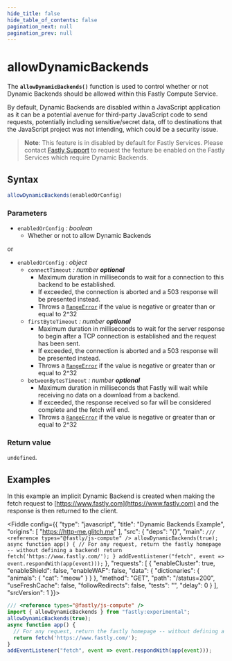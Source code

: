 ```yaml
---
hide_title: false
hide_table_of_contents: false
pagination_next: null
pagination_prev: null
---
```


# allowDynamicBackends

The **`allowDynamicBackends()`** function is used to control whether or not Dynamic Backends should be allowed within this Fastly Compute Service.

By default, Dynamic Backends are disabled within a JavaScript application as it can be a potential avenue for third-party JavaScript code to send requests, potentially including sensitive/secret data,  off to destinations that the JavaScript project was not intending, which could be a security issue.

>**Note**: This feature is in disabled by default for Fastly Services. Please contact [Fastly Support](https://support.fastly.com/hc/requests/new?ticket_form_id=360000269711) to request the feature be enabled on the Fastly Services which require Dynamic Backends.

## Syntax

```js
allowDynamicBackends(enabledOrConfig)
```

### Parameters

- `enabledOrConfig` _: boolean_
  - Whether or not to allow Dynamic Backends

or

- `enabledOrConfig` _: object_
  - `connectTimeout` _: number_ _**optional**_
    - Maximum duration in milliseconds to wait for a connection to this backend to be established.
    - If exceeded, the connection is aborted and a 503 response will be presented instead.
    - Throws a [`RangeError`](../globals/RangeError/RangeError.mdx) if the value is negative or greater than or equal to 2^32
  - `firstByteTimeout` _: number_ _**optional**_
    - Maximum duration in milliseconds to wait for the server response to begin after a TCP connection is established and the request has been sent.
    - If exceeded, the connection is aborted and a 503 response will be presented instead.
    - Throws a [`RangeError`](../globals/RangeError/RangeError.mdx) if the value is negative or greater than or equal to 2^32
  - `betweenBytesTimeout` _: number_ _**optional**_
    - Maximum duration in milliseconds that Fastly will wait while receiving no data on a download from a backend.
    - If exceeded, the response received so far will be considered complete and the fetch will end.
    - Throws a [`RangeError`](../globals/RangeError/RangeError.mdx) if the value is negative or greater than or equal to 2^32

### Return value

`undefined`.

## Examples

In this example an implicit Dynamic Backend is created when making the fetch request to [https://www.fastly.com](https://www.fastly.com) and the response is then returned to the client.

<Fiddle config={{
  "type": "javascript",
  "title": "Dynamic Backends Example",
  "origins": [
    "https://http-me.glitch.me"
  ],
  "src": {
    "deps": "{}",
    "main": `
/// <reference types="@fastly/js-compute" />
allowDynamicBackends(true);
async function app() {
  // For any request, return the fastly homepage -- without defining a backend!
  return fetch('https://www.fastly.com/');
}
addEventListener("fetch", event => event.respondWith(app(event)));
`
  },
  "requests": [
    {
      "enableCluster": true,
      "enableShield": false,
      "enableWAF": false,
      "data": {
         "dictionaries": {
           "animals": {
             "cat": "meow"
           }
         }
       },
      "method": "GET",
      "path": "/status=200",
      "useFreshCache": false,
      "followRedirects": false,
      "tests": "",
      "delay": 0
    }
  ],
  "srcVersion": 1
}}>

```js
/// <reference types="@fastly/js-compute" />
import { allowDynamicBackends } from "fastly:experimental";
allowDynamicBackends(true);
async function app() {
  // For any request, return the fastly homepage -- without defining a backend!
  return fetch('https://www.fastly.com/');
}
addEventListener("fetch", event => event.respondWith(app(event)));
```
</Fiddle>